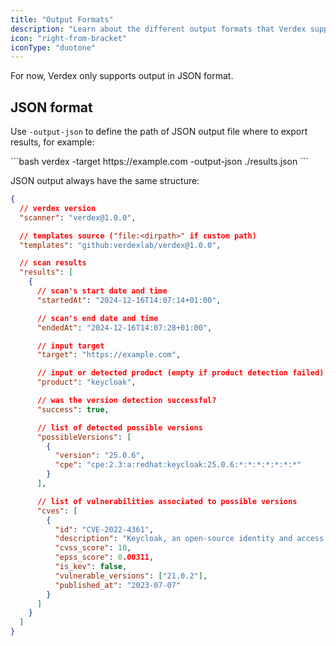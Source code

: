 ```yaml
---
title: "Output Formats"
description: "Learn about the different output formats that Verdex supports."
icon: "right-from-bracket"
iconType: "duotone"
---
```


For now, Verdex only supports output in JSON format.

## JSON format

Use `-output-json` to define the path of JSON output file where to export results, for example:

<ParamField path="-output-json" type="filepath">
```bash
verdex -target https://example.com -output-json ./results.json
```
</ParamField>

JSON output always have the same structure:

```json
{
  // verdex version
  "scanner": "verdex@1.0.0",

  // templates source ("file:<dirpath>" if custom path)
  "templates": "github:verdexlab/verdex@1.0.0",

  // scan results
  "results": [
    {
      // scan's start date and time
      "startedAt": "2024-12-16T14:07:14+01:00",

      // scan's end date and time
      "endedAt": "2024-12-16T14:07:28+01:00",

      // input target
      "target": "https://example.com",

      // input or detected product (empty if product detection failed)
      "product": "keycloak",

      // was the version detection successful?
      "success": true,

      // list of detected possible versions
      "possibleVersions": [
        {
          "version": "25.0.6",
          "cpe": "cpe:2.3:a:redhat:keycloak:25.0.6:*:*:*:*:*:*:*"
        }
      ],

      // list of vulnerabilities associated to possible versions
      "cves": [
        {
          "id": "CVE-2022-4361",
          "description": "Keycloak, an open-source identity and access management solution, has a cross-site scripting (XSS) vulnerability in the SAML or OIDC providers. The vulnerability can allow an attacker to execute malicious scripts by setting the AssertionConsumerServiceURL value or the redirect_uri.",
          "cvss_score": 10,
          "epss_score": 0.00311,
          "is_kev": false,
          "vulnerable_versions": ["21.0.2"],
          "published_at": "2023-07-07"
        }
      ]
    }
  ]
}
```

